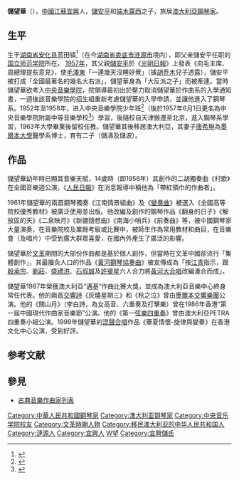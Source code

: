 '''儲望華'''（{{bd|1941年|}}），[[中國|中國]][[江蘇|江蘇]][[宜興|宜興]]人，[[儲安平|儲安平]]和[[端木露西|端木露西]]之子，旅居[[澳大利亞|澳大利亞]][[鋼琴家|鋼琴家]]。

== 生平 ==
生于[[湖南省_(中華民國)|湖南省]][[安化县|安化县]]蓝田镇<ref>{{cite web|title=心念父亲难忘乡情 ——访著名作曲家、钢琴家储望华|url=http://www.yixing.gov.cn/default.php?mod=article&do=detail&tid=441849|accessdate=2015-12-06|date=2015-05-20|authorlink=记者：耿蕾|publisher=网站：中国宜兴，来源：宜兴日报|archive-date=2016-03-04|archive-url=https://web.archive.org/web/20160304072757/http://www.yixing.gov.cn/default.php?mod=article&do=detail&tid=441849|dead-url=yes}}</ref>（在今[[湖南省|湖南省]][[娄底市|娄底市]][[涟源市|涟源市]]境内），即父亲儲安平任职的[[国立师范学院|国立师范学院]]所在。
[[1957年|1957年]]，其父親[[儲安平|儲安平]]於《[[光明日報|光明日報]]》上發表《向毛主席、周總理提些意見》，使[[毛澤東|毛澤東]]「一連幾天沒睡好覺」（據[[胡乔木|胡乔木]]兒子透露），儲安平被打成「全國最著名的幾名大右派」，儲望華身為「大反派之子」而被牽連。當時儲望華欲考入[[中央音樂學院|中央音樂學院]]，院領導最初出於壓力取消儲望華於作曲系的入學通知書，一週後該音樂學院的招生組重新考慮儲望華的入學申請，並讓他進入了鋼琴系。1952年至1958年，进入中央音樂學院少年班<ref>{{cite web|author=黄远渝|title=我的父亲黄源澧—— 一生无私奉献的音乐教育家|url=http://zhuanti.ccom.edu.cn/old/50xq/hm/200705280021.html|publisher=中央音乐学院附中|accessdate=2014-07-21|archive-date=2019-06-08|archive-url=https://web.archive.org/web/20190608195220/http://zhuanti.ccom.edu.cn/old/50xq/hm/200705280021.html|dead-url=no}}</ref>（後於1957年6月1日更名為中央音樂學院附屬中等音樂學校<ref>{{cite web|title=中央音乐学院附中简介|url=http://fuzhong.ccom.edu.cn/fzgk.asp|publisher=中央音乐学院附属中等音乐学校|accessdate=2014-07-21|deadurl=yes|archiveurl=https://web.archive.org/web/20140727073707/http://fuzhong.ccom.edu.cn/fzgk.asp|archivedate=2014-07-27}}</ref>）學習，後隨校自天津搬遷至北京，進入鋼琴系學習，1963年大學畢業後留校任教。儲望華其後移居澳大利亞，其妻子[[唐希琳|唐希琳]]為[[墨爾本大學|墨爾本大學]]醫學系博士，育有二子（儲濤及儲波）。

== 作品 ==
儲望華幼年時已顯其音樂天賦，14歲時（即1956年）其創作的二胡獨奏曲《村歌》在全國音樂週公演，《[[人民日報|人民日報]]》在消息報導中稱他為「帶紅領巾的作曲者」。

1961年儲望華的兩首鋼琴獨奏《江南情景組曲》及《[[變奏曲|變奏曲]]》被選入《全國高等院校優秀教材》被廣泛使用並出版。他改編及創作的鋼琴作品《翻身的日子》《解放區的天》《二泉映月》《新疆隨想曲》《南海小哨兵》《前奏曲》等，被中國鋼琴家大量演奏，在音樂院校及業餘考級或比賽中，被師生作為常用教材和曲目，在音樂會（及唱片）中受到廣大群眾喜愛，在國內外產生了廣泛的影響。

儲望華於[[文革|文革]]期間的大部份作曲都是基於個人創作，但當時在文革中國卻流行「集體創作」，其最膾灸人口的作品《[[黃河鋼琴協奏曲|黃河鋼琴協奏曲]]》被宣傳成為「按[[江青|江青]]指示，跟[[殷承宗|殷承宗]]、[[劉莊|劉莊]]、[[盛禮洪|盛禮洪]]、[[石叔誠|石叔誠]]及[[許斐星|許斐星]]六人合力將[[黃河大合唱|黃河大合唱]]改編湊合而成」。

儲望華1987年榮獲澳大利亞“邁基”作曲比賽大獎，並成為澳大利亞音樂中心終身常任代表。他的兩首[[交響詩|交響詩]]《灰燼星期三》和《秋之泣》曾由[[墨爾本交響樂團|墨爾本交響樂團]]公演。他的《關山月》（李白詩，為女高音、六重奏及打擊樂）曾在1986年香港“第一屆中國現代作曲家音樂節”公演。他的《第一[[弦樂四重奏|弦樂四重奏]]》曾由澳大利亞PETRA四重奏小組公演。1999年儲望華的[[混聲合唱|混聲合唱]]作品《華夏情懷-旋律與變奏》在香港文化中心公演，受到好評。

== 参考文献 ==
{{Reflist|30em}}

== 參見 ==
* [[古典音樂作曲家列表|古典音樂作曲家列表]]

{{DEFAULTSORT:Chu儲}}
[[Category:中華人民共和國鋼琴家|Category:中華人民共和國鋼琴家]]
[[Category:澳大利亚钢琴家|Category:澳大利亚钢琴家]]
[[Category:中央音乐学院校友|Category:中央音乐学院校友]]
[[Category:文革時期人物|Category:文革時期人物]]
[[Category:移民澳大利亚的中华人民共和国人|Category:移民澳大利亚的中华人民共和国人]]
[[Category:漣源人|Category:漣源人]]
[[Category:宜興人|Category:宜興人]]
[[Category:儲姓|W望]]
[[Category:宜興儲氏|Category:宜興儲氏]]